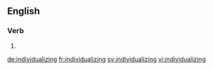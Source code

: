 ==English==

===Verb===
{{head|en|present participle}}

# {{present participle of|individualize|lang=en}}

[[de:individualizing]]
[[fr:individualizing]]
[[sv:individualizing]]
[[vi:individualizing]]